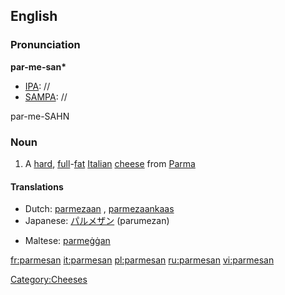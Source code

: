 ==English==

===Pronunciation===
'''par-me-san*'''
*[[IPA]]: //
*[[SAMPA]]: //
par-me-SAHN

===Noun===
{{wikipedia}}
{{infl|en|noun}}

# A [[hard]], [[full]]-[[fat]] [[Italian]] [[cheese]] from [[Parma]]

====Translations====
{{top}}
*Dutch: [[parmezaan]] {{m}}, [[parmezaankaas]] {{m}}
*Japanese: [[パルメザン]] (parumezan)
{{mid}}
*Maltese: [[parmeġġan]]
{{bottom}}

[[Category:Cheeses]]

[[fr:parmesan]]
[[it:parmesan]]
[[pl:parmesan]]
[[ru:parmesan]]
[[vi:parmesan]]